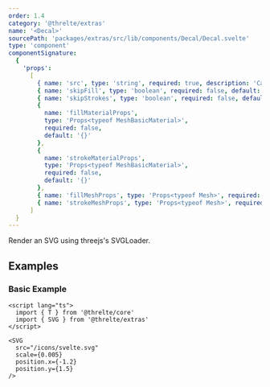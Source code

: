 ```yaml
---
order: 1.4
category: '@threlte/extras'
name: '<Decal>'
sourcePath: 'packages/extras/src/lib/components/Decal/Decal.svelte'
type: 'component'
componentSignature:
  {
    'props':
      [
        { name: 'src', type: 'string', required: true, description: 'Can be a URL or SVG data.' },
        { name: 'skipFill', type: 'boolean', required: false, default: 'false' },
        { name: 'skipStrokes', type: 'boolean', required: false, default: 'false' },
        {
          name: 'fillMaterialProps',
          type: 'Props<typeof MeshBasicMaterial>',
          required: false,
          default: '{}'
        },
        {
          name: 'strokeMaterialProps',
          type: 'Props<typeof MeshBasicMaterial>',
          required: false,
          default: '{}'
        },
        { name: 'fillMeshProps', type: 'Props<typeof Mesh>', required: false, default: '{}' },
        { name: 'strokeMeshProps', type: 'Props<typeof Mesh>', required: false, default: '{}' }
      ]
  }
---
```


Render an SVG using threejs's SVGLoader.

<Example path="extras/decal" />

## Examples

### Basic Example

```svelte title="Scene.svelte"
<script lang="ts">
  import { T } from '@threlte/core'
  import { SVG } from '@threlte/extras'
</script>

<SVG
  src="/icons/svelte.svg"
  scale={0.005}
  position.x={-1.2}
  position.y={1.5}
/>
```
